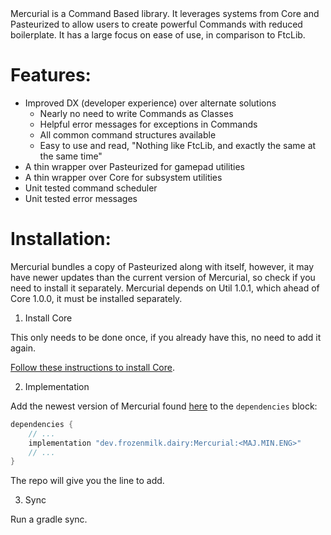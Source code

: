 <Note>
Mercurial is a Command Based library. It leverages systems from Core and
Pasteurized to allow users to create powerful Commands with reduced boilerplate.
It has a large focus on ease of use, in comparison to FtcLib.
</Note>

# Features:

- Improved DX (developer experience) over alternate solutions
	- Nearly no need to write Commands as Classes
	- Helpful error messages for exceptions in Commands
	- All common command structures available
	- Easy to use and read, "Nothing like FtcLib, and exactly the same at
	  the same time"
- A thin wrapper over Pasteurized for gamepad utilities
- A thin wrapper over Core for subsystem utilities
- Unit tested command scheduler
- Unit tested error messages

# Installation:

<Note>
Mercurial bundles a copy of Pasteurized along with itself, however, it may have
newer updates than the current version of Mercurial, so check if you need to
install it separately.
</Note>

<Warning>
Mercurial depends on Util 1.0.1, which ahead of Core 1.0.0, it must be installed
separately.
</Warning>

1. Install Core

<Info>
This only needs to be done once, if you already have this, no need to add it
again.
</Info>

[Follow these instructions to install Core](/Core/overview).

2. Implementation

Add the newest version of Mercurial found
[here](https://repo.dairy.foundation/#/releases/dev/frozenmilk/mercurial/Mercurial)
to the `dependencies` block:

```gradle
dependencies {
	// ...
	implementation "dev.frozenmilk.dairy:Mercurial:<MAJ.MIN.ENG>"
	// ...
}
```

The repo will give you the line to add.

3. Sync

Run a gradle sync.
